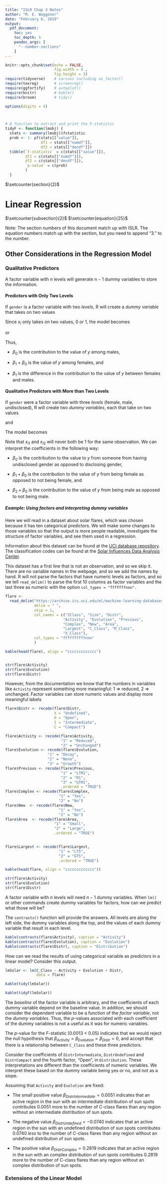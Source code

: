 ```yaml
---
title: "ISLR Chap 3 Notes"
author: "M. E. Waggoner"
date: "February 6, 2019"
output: 
  pdf_document:
    toc: yes
    toc_depth: 5
    pandoc_args: [
      "--number-sections"
    ]
---
```


```r
knitr::opts_chunk$set(echo = FALSE,
                      fig.width = 4 ,
                      fig.height = 3)
require(tidyverse)    # various including as_factor()
require(texreg)       # screenreg()
require(ggfortify)    # autoplot()
require(knitr)        # kable()
require(broom)        # tidy()

options(digits = 4)



# A function to extract and print the F-statistic
tidyF <- function(lmobj) {
  stats <- summary(lmobj)$fstatistic
  prob <- 1- pf(stats[["value"]], 
                df1 = stats[["numdf"]], 
                df2 = stats[["dendf"]])
  tibble(`F-statistic` = c(stats[["value"]]),
         df1 = c(stats[["numdf"]]), 
         df2 = c(stats[["dendf"]]),
         `p-value` = c(prob)
         )
  }

```


$\setcounter{section}{2}$

#  Linear Regression

$\setcounter{subsection}{2}$
$\setcounter{equation}{25}$

Note:  The section numbers of this document match up with ISLR.  The equation numbers match up with the section, but you need to append "3." to the number.

## Other Considerations in the Regression Model

### Qualitative Predictors

A factor variable with $n$ levels will generate $n-1$ dummy variables to store the information.

#### Predictors with Only Two Levels

If `gender` is a factor variable with two *levels*, R will create a *dummy variable* that takes on two values

\begin{align}
x_i = \left\{ \begin{array}{ll} 
                1 & \text{if }i\text{th person is female} \\
                0 & \text{if }i\text{th person is not female} \\
                \end{array} \right. .
\end{align}

Since $x_i$ only takes on two values, 0 or 1, the model becomes 

\begin{align*}
y_i = \beta_1 x_i + \beta_0 = \left\{ \begin{array}{ll} 
                \beta_1(1) + \beta_0 & \text{if }i\text{th person is female} \\
                \beta_1(0) + \beta_0 & \text{if }i\text{th person is not female} \\
                \end{array} \right. 
\end{align*}

or 

\begin{align}
y_i = \beta_1 x_i + \beta_0 = \left\{ \begin{array}{ll} 
                \beta_1 + \beta_0 & \text{if }i\text{th person is female} \\
                \beta_0 & \text{if }i\text{th person is not female} \\
                \end{array} \right. .
\end{align}

Thus, 

* $\beta_0$ is the contribution to the value of $y$ among males,

* $\beta_1$ + $\beta_0$ is the  value of $y$ among females, and

* $\beta_1$ is the difference in the contribution to the value of $y$ between females and males.

#### Qualitative Predictors with More than Two Levels

If `gender` were a factor variable with three *levels* (female, male, undisclosed), R will create two *dummy variables*, each that take on two values

\begin{align}
x_{i1} = \left\{ \begin{array}{ll} 
                1 & \text{if }i\text{th person is female} \\
                0 & \text{if }i\text{th person is not female} \\
                \end{array} \right.
\end{align}

and

\begin{align}
x_{i2} = \left\{ \begin{array}{ll} 
                1 & \text{if }i\text{th person is male} \\
                0 & \text{if }i\text{th person is not male} \\
                \end{array} \right. .
\end{align}

The model becomes 

\begin{align*}
y_i = \beta_1 x_{i1} + \beta_2 x_{i2} + \beta_0 = \left\{ \begin{array}{ll} 
                \beta_1 + \beta_0 & \text{if }i\text{th person is female} \\
                \beta_2 + \beta_0 & \text{if }i\text{th person is male} \\
                \beta_0 & \text{if }i\text{th person's gender is undisclosed} \\
                \end{array} \right. .
\end{align*}

Note that $x_{i1}$ and $x_{i2}$ will never both be 1 for the same observation.  We can interpret the coefficients in the following way: 

* $\beta_0$ is the contribution to the value to $y$ from someone from having undisclosed gender as opposed to disclosing gender,

* $\beta_1 + \beta_0$ is the contribution to the value of $y$ from being female as opposed to not being female, and

* $\beta_2 +\beta_0$ is the contribution to the value of $y$ from being male as opposed to not being male.



##### Example: Using factors and interpreting dummy variables

Here we will read in a dataset about solar flares, which was chosen because it has ten categorical predictors.  We will make some changes to those variables so that the output is more people readable, investigate the structure of factor variables, and see them used in a regression.

Information about this dataset can be found at the [UCI database repository](https://archive.ics.uci.edu/ml/machine-learning-databases/solar-flare/flare.names).  The classification codes can be found at the [Solar Influences Data Analysis Center](http://sidc.oma.be/educational/classification.php).

This dataset has a first line that is not an observation, and so we skip it.  There are no variable names in the webpage, and so we add the names by hand.  R will not parse the factors that have numeric levels as factors, and so we tell `read_delim()` to parse the first 10 columns as factor variables and the last three as numeric with the option `col_types = "fffffffnnn".`

```r
flare <- 
  read_delim("https://archive.ics.uci.edu/ml/machine-learning-databases/solar-flare/flare.data1", 
             delim = " ", 
             skip = 1, 
             col_names = c("ZClass", "Size", "Distr",
                          "Activity", "Evolution", "Previous",
                          "Complex", "New", "Area",
                          "Largest", "C_Class", "M_Class",
                          "X_Class"),
             col_types = "ffffffffffnnn"
             )

kable(head(flare), align = "ccccccccccccc")


str(flare$Activity)
str(flare$Evolution)
str(flare$Distr)


```

However, from the documentation we know that the numbers in variables like `Activity` represent something more meaningful:  1 => reduced, 2 => unchanged.  Factor variables can store numeric values and display more meaningful labels 

```r
flare$Distr <- recode(flare$Distr, 
                      X = "Undefined", 
                      O = "Open",
                      I = "Intermediate", 
                      C = "Compact")

flare$Activity <- recode(flare$Activity,
                         "1" = "Reduced", 
                         "2" = "Unchanged")
flare$Evolution <- recode(flare$Evolution, 
                   "1" = "Decay", 
                   "2" = "None", 
                   "3" = "Growth")
flare$Previous <- recode(flare$Previous,
                         "1" = "LTM1",
                         "2" = "M1",
                         "3" = "GTM1",
                         .ordered = "TRUE")
flare$Complex <- recode(flare$Complex,
                        "1" = "Yes", 
                        "2" = "No")
flare$New  <- recode(flare$New,
                        "1" = "Yes", 
                        "2" = "No")
flare$Area  <- recode(flare$Area,
                      "1" = "Small", 
                      "2" = "Large",
                      .ordered = "TRUE")
           

flare$Largest <- recode(flare$Largest,
                        "1" = "LT5", 
                        "2" = "GT5",
                        .ordered = "TRUE")

kable(head(flare, align = "ccccccccccccc"))

str(flare$Activity)
str(flare$Evolution)
str(flare$Distr)

```

A factor variable with $n$ levels will need $n-1$ dummy variables.  When `lm()` or other commands create dummy variables for factors, how can we predict what those will be?

The `contrasts()` function will provide the answers.  All levels are along the left side, the dummy variables along the top, and the values of each dummy variable that result in each level.

```r
kable(contrasts(flare$Activity), caption = "Activity")
kable(contrasts(flare$Evolution), caption = "Evolution")
kable(contrasts(flare$Distr), caption = "Distribution")


```

How can we read the results of using categorical variable  as predictors in a linear model?  Consider this output.

```r
lmSolar <- lm(C_Class ~ Activity + Evolution + Distr, 
              data = flare)

kable(tidy(lmSolar))

kable(tidyF(lmSolar))

```


The *baseline* of the factor variable is arbitrary, and the coefficients of each dummy variable depend on the baseline value.   In addition, we should consider the dependent variable to be a function of the *factor variable*, not the *dummy variables*.  Thus, the $p$-values associated with each coefficient of the dummy variables is not a useful as it was for numeric variables.

The $p$-value for the $F$-statistic (0.0013 < 0.05) indicates that we would reject the null hypothesis that $\beta_{Activity} = \beta_{Evolution}= \beta_{Distr} = 0$, and accept that there is a relationship between `C_Class` and these three predictors.

Consider the coefficients of `DistrIntermediate`, `DistrUndefined` and `DistrCompact` and the fourth factor, "Open", in `Distribution`.   These interpretations are different than the coefficients of numeric variables.  We interpret these based on the dummy variable being yes or no, and not as a slope.  

Assuming that `Activity` and `Evolution` are fixed:

*  The small positive value $\beta_{DistrIntermediate} = 0.0051$ indicates that an active region in the sun with an intermediate distribution of sun spots contributes 0.0051 more to the number of C-class flares than any region without an intermediate distribution of sun spots.

* The negative value $\beta_{DistrUndefined} = -0.0740$ indicates that an active region in the sun with an undefined distribution of sun spots contributes 0.0740 *less* to the number of C-class flares than any region without an undefined distribution of sun spots.

* The positive value $\beta_{DistrComplex} = 0.2819$ indicates that an active region in the sun with an complex distribution of sun spots contributes 0.2819 more to the number of C-class flares than any region without an complex distribution of sun spots.



### Extensions of the Linear Model
